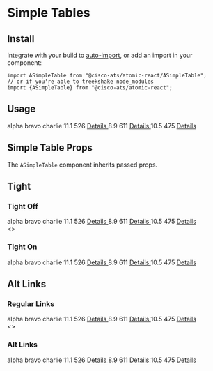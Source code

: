 

<Meta title="Components/Simple Tables" component={ASimpleTable} />

# Simple Tables

## Install

Integrate with your build to [auto-import](?path=/docs/getting-started--page#integrating), or add an import in your component:

```
import ASimpleTable from "@cisco-ats/atomic-react/ASimpleTable";
// or if you're able to treekshake node_modules
import {ASimpleTable} from "@cisco-ats/atomic-react";
```

## Usage

<Preview>
  <Story name="usage-1">
    <ASimpleTable striped tight>
      <thead>
        <tr>
          <th className="text-capitalize">alpha</th>
          <th className="text-capitalize text-center">bravo</th>
          <th className="text-capitalize text-center">charlie</th>
        </tr>
      </thead>
      <tbody>
        <tr>
          <td>11.1</td>
          <td className="text-center">526</td>
          <td className="text-right">
            <a href="/" target="_blank">
              Details
            </a>
          </td>
        </tr>
        <tr>
          <td>8.9</td>
          <td className="text-center">611</td>
          <td className="text-right">
            <a href="/" target="_blank">
              Details
            </a>
          </td>
        </tr>
        <tr>
          <td>10.5</td>
          <td className="text-center">475</td>
          <td className="text-right">
            <a href="/" target="_blank">
              Details
            </a>
          </td>
        </tr>
      </tbody>
    </ASimpleTable>
  </Story>
</Preview>

## Simple Table Props

The `ASimpleTable` component inherits passed props.

<Props of={ASimpleTable} />

## Tight

<Preview>
  <Story name="tight-1">
    <div className="pr-4">
      <h3>Tight Off</h3>
      <ASimpleTable>
        <thead>
          <tr>
            <th className="text-capitalize">alpha</th>
            <th className="text-capitalize text-center">bravo</th>
            <th className="text-capitalize text-center">charlie</th>
          </tr>
        </thead>
        <tbody>
          <tr>
            <td>11.1</td>
            <td className="text-center">526</td>
            <td className="text-right">
              <a href="/" target="_blank">
                Details
              </a>
            </td>
          </tr>
          <tr>
            <td>8.9</td>
            <td className="text-center">611</td>
            <td className="text-right">
              <a href="/" target="_blank">
                Details
              </a>
            </td>
          </tr>
          <tr>
            <td>10.5</td>
            <td className="text-center">475</td>
            <td className="text-right">
              <a href="/" target="_blank">
                Details
              </a>
            </td>
          </tr>
        </tbody>
      </ASimpleTable>
    </div>
  </Story>
  <Story name="tight-2">
    <>
      <h3>Tight On</h3>
      <ASimpleTable tight>
        <thead>
          <tr>
            <th className="text-capitalize">alpha</th>
            <th className="text-capitalize text-center">bravo</th>
            <th className="text-capitalize text-center">charlie</th>
          </tr>
        </thead>
        <tbody>
          <tr>
            <td>11.1</td>
            <td className="text-center">526</td>
            <td className="text-right">
              <a href="/" target="_blank">
                Details
              </a>
            </td>
          </tr>
          <tr>
            <td>8.9</td>
            <td className="text-center">611</td>
            <td className="text-right">
              <a href="/" target="_blank">
                Details
              </a>
            </td>
          </tr>
          <tr>
            <td>10.5</td>
            <td className="text-center">475</td>
            <td className="text-right">
              <a href="/" target="_blank">
                Details
              </a>
            </td>
          </tr>
        </tbody>
      </ASimpleTable>
    </>
  </Story>
</Preview>

## Alt Links

<Preview>
  <Story name="alt-links-1">
    <div className="pr-4">
      <h3>Regular Links</h3>
      <ASimpleTable>
        <thead>
          <tr>
            <th className="text-capitalize">alpha</th>
            <th className="text-capitalize text-center">bravo</th>
            <th className="text-capitalize text-center">charlie</th>
          </tr>
        </thead>
        <tbody>
          <tr>
            <td>11.1</td>
            <td className="text-center">526</td>
            <td className="text-right">
              <a href="/" target="_blank">
                Details
              </a>
            </td>
          </tr>
          <tr>
            <td>8.9</td>
            <td className="text-center">611</td>
            <td className="text-right">
              <a href="/" target="_blank">
                Details
              </a>
            </td>
          </tr>
          <tr>
            <td>10.5</td>
            <td className="text-center">475</td>
            <td className="text-right">
              <a href="/" target="_blank">
                Details
              </a>
            </td>
          </tr>
        </tbody>
      </ASimpleTable>
    </div>
  </Story>
  <Story name="alt-links-2">
    <>
      <h3>Alt Links</h3>
      <ASimpleTable altLinks>
        <thead>
          <tr>
            <th className="text-capitalize">alpha</th>
            <th className="text-capitalize text-center">bravo</th>
            <th className="text-capitalize text-center">charlie</th>
          </tr>
        </thead>
        <tbody>
          <tr>
            <td>11.1</td>
            <td className="text-center">526</td>
            <td className="text-right">
              <a href="/" target="_blank">
                Details
              </a>
            </td>
          </tr>
          <tr>
            <td>8.9</td>
            <td className="text-center">611</td>
            <td className="text-right">
              <a href="/" target="_blank">
                Details
              </a>
            </td>
          </tr>
          <tr>
            <td>10.5</td>
            <td className="text-center">475</td>
            <td className="text-right">
              <a href="/" target="_blank">
                Details
              </a>
            </td>
          </tr>
        </tbody>
      </ASimpleTable>
    </>
  </Story>
</Preview>
